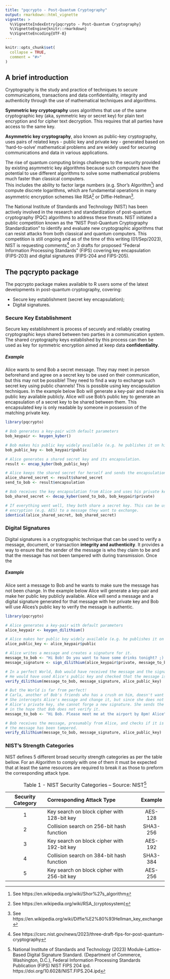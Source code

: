 ```yaml
---
title: "pqcrypto - Post-Quantum Cryptography"
output: rmarkdown::html_vignette
vignette: >
  %\VignetteIndexEntry{pqcrypto - Post-Quantum Cryptography}
  %\VignetteEngine{knitr::rmarkdown}
  %\VignetteEncoding{UTF-8}
---
```


```r
knitr::opts_chunk$set(
  collapse = TRUE,
  comment = "#>"
)
```

## A brief introduction

Cryptography is the study and practice of techniques to secure communications, transactions and data confidentiality, integrity and authenticity through the use of mathematical techniques and algorithms.

**Symmetric key cryptography** uses algorithms that use of the same cryptographic key (aka, symmetric key or secret key) for plain text encryption and for cipher text decryption. This requires that all parties have access to the same key.

**Asymmetric key cryptography**, also known as public-key cryptography, uses pairs of related keys - public key and private key - generated based on 'hard-to-solve' mathematical problems and are widely used for securing communications and data in various applications.

The rise of quantum computing brings challenges to the security provided by existing asymmetric key algorithms because such computers have the potential to use different algorithms to solve some mathematical problems much faster than classical computers.\
This includes the ability to factor large numbers (e.g. Shor's Algorithm^[ See https://en.wikipedia.org/wiki/Shor%27s_algorithm]) and compute discrete logarithms, which are fundamental operations in many asymmetric encryption schemes like RSA^[See https://en.wikipedia.org/wiki/RSA_(cryptosystem)] or Diffie-Hellman^[See https://en.wikipedia.org/wiki/Diffie%E2%80%93Hellman_key_exchange].

The National Institute of Standards and Technology (NIST) has been actively involved in the research and standardization of post-quantum cryptography (PQC) algorithms to address these threats. NIST initiated a public competition known as the "NIST Post-Quantum Cryptography Standardization" to identify and evaluate new cryptographic algorithms that can resist attacks from both classical and quantum computers. This competition is still ongoing and as of the time of this writing (01/Sep/2023), NIST is requesting comments^[See https://csrc.nist.gov/news/2023/three-draft-fips-for-post-quantum-cryptography] on 3 drafts for proposed "Federal Information Processing Standards" (FIPS) covering key encapsulation (FIPS-203) and digital signatures (FIPS-204 and FIPS-205).


## The pqcrypto package

The pqcrypto package makes available to R users some of the latest developments in post-quantum cryptography, covering:

-   Secure key establishment (secret key encapsulation);
-   Digital signatures.


### Secure Key Establishment

Secure key establishment is process of securely and reliably creating cryptographic keys shared between two parties in a communication system. The shared cryptography keys established by this process can then be used as key for symmetric encryption aimed at keep data __confidentiality__.

##### Example
Alice wants to send Bob a secret message. They may meet in person beforehand and agree on a secret key to be used on their communication, but this may not be possible! They need to find a way to exchange such secret key using public channels! This is possible using key encapsulation techniques. In the example below Bob will generate a key-pair and make his public key available publicly. Alice will use Bob's public key to generate an encapsulation of a secret key to be shared between them. This encapsulated key is only readable by someone in possession of the matching private key.

```r
library(pqcrypto)

# Bob generates a key-pair with default parameters
bob_keypair <- keygen_kyber()

# Bob makes his public key widely available (e.g. he publishes it on his webpage or blog)
bob_public_key <- bob_keypair$public

# Alice generates a shared secret key and its encapsulation.
result <- encap_kyber(bob_public_key)

# Alice keeps the shared secret for herself and sends the encapsulation to Bob.
alice_shared_secret <- result$shared_secret
send_to_bob <- result$encapsulation

# Bob receives the key encapsulation from Alice and uses his private key to get the shared secret.
bob_shared_secret <- decap_kyber(send_to_bob, bob_keypair$private)

# If everything went well, they both share a secret key. This can be used to apply symmetric 
# encryption (e.g. AES) to a message they want to exchange. 
identical(alice_shared_secret, bob_shared_secret)

```


### Digital Signatures
Digital signatures is a cryptographic technique that can be used to verify a message, document, or transaction __integrity and authenticity__. It provides a way to ensure that the sender of the message is who they claim to be and that the message has not been tampered with during transmission. 
Once the 

##### Example

Alice sent a message to Bob and he wants to make sure the message has not been change. In the example below Alice will generate a key-pair and make her public key publicly available. Alice will send a message and a digital signature generated for that message with her private key and Bob will use Alices's public key to verify the message is authentic.

```r
library(pqcrypto)

# Alice generates a key-pair with default parameters
alice_keypair <- keygen_dilithium()

# Alice makes her public key widely available (e.g. he publishes it on her webpage or blog)
alice_public_key <- alice_keypair$public

# Alice writes a message and creates a signature for it.
message_to_bob <- "Hi Bob! Do you want to have some drinks tonight? ;) Alice <3"
message_signature <- sign_dilithium(alice_keypair$private, message_to_bob)

# In a perfect World, Bob would have received the message and the signature from Alice.
# He would have used Alice's public key and checked that the message is authentic. Cheers!
verify_dilithium(message_to_bob, message_signature, alice_public_key)

# But the World is far from perfect!
# Carla, another of Bob's friends who has a crush on him, doesn't want the couple to meet.
# She intercepts Alice's message and change it, but since she does not have access to
# Alice's private key, she cannot forge a new signature. She sends the new message anyway
# in the hope that Bob does not verify it.
message_to_bob <- "Hi Bob. Please meet me at the airport by 8pm! Alice"

# Bob receives the message, presumably from Alice, and checks if it is authentic, to discover
# the message has been tampered.
verify_dilithium(message_to_bob, message_signature, alice_public_key)

```


### NIST's Strength Categories

NIST defines 5 different broad security strength categories as per the table bellow. For an Algorithm to comply with one of them it must be expected that at least the same resources are required to break it as those to preform the corresponding attack type.

| Security Category | Corresponding Attack Type                   | Example  |
|:-----------------:|:--------------------------------------------|:--------:|
|         1         | Key search on block cipher with 128-bit key | AES-128  |
|         2         | Collision search on 256-bit hash function   | SHA3-256 |
|         3         | Key search on block cipher with 192-bit key | AES-192  |
|         4         | Collision search on 384-bit hash function   | SHA3-384 |
|         5         | Key search on block cipher with 256-bit key | AES-256  |
: Table 1 - NIST Security Categories  --  Source: NIST^[National Institute of Standards and Technology (2023) Module-Lattice-Based Digital Signature Standard. (Department of Commerce, Washington, D.C.), Federal Information Processing Standards Publication (FIPS) NIST FIPS 204 ipd. https://doi.org/10.6028/NIST.FIPS.204.ipd]
